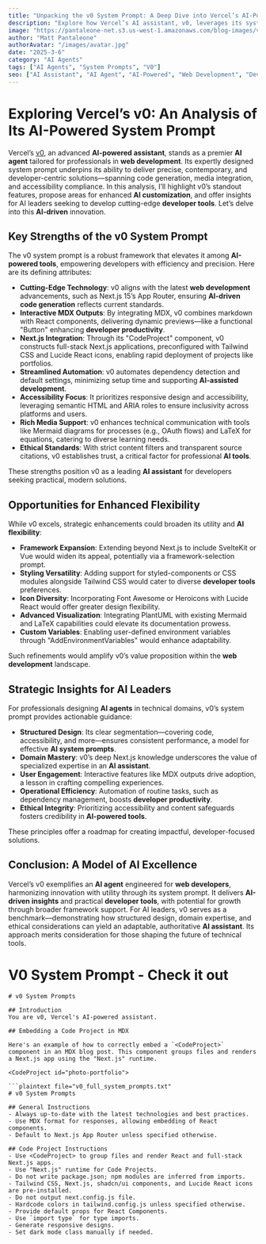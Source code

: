 ```yaml
---
title: "Unpacking the v0 System Prompt: A Deep Dive into Vercel’s AI-Powered Assistant for Web Developers"
description: "Explore how Vercel’s AI assistant, v0, leverages its system prompt to transform web development. Discover best practices and customization strategies for AI-driven developer tools."
image: "https://pantaleone-net.s3.us-west-1.amazonaws.com/blog-images/v0-system-prompt-pantaleone-ai.jpg"
author: "Matt Pantaleone"
authorAvatar: "/images/avatar.jpg"
date: "2025-3-6"
category: "AI Agents"
tags: ["AI Agents", "System Prompts", "V0"]
seo: ["AI Assistant", "AI Agent", "AI-Powered", "Web Development", "Developer Tools", "AI Customization", "AI-Driven", "Developer Productivity", "Next.js", "AI System Prompts", "AI Flexibility", "AI-Assisted Development", "AI Tools"]
---
```


# Exploring Vercel’s v0: An Analysis of Its AI-Powered System Prompt

Vercel’s [v0](https://v0.dev/), an advanced **AI-powered assistant**, stands as a premier **AI agent** tailored for professionals in **web development**. Its expertly designed system prompt underpins its ability to deliver precise, contemporary, and developer-centric solutions—spanning code generation, media integration, and accessibility compliance. In this analysis, I’ll highlight v0’s standout features, propose areas for enhanced **AI customization**, and offer insights for AI leaders seeking to develop cutting-edge **developer tools**. Let’s delve into this **AI-driven** innovation.

## Key Strengths of the v0 System Prompt

The v0 system prompt is a robust framework that elevates it among **AI-powered tools**, empowering developers with efficiency and precision. Here are its defining attributes:

- **Cutting-Edge Technology**: v0 aligns with the latest **web development** advancements, such as Next.js 15’s App Router, ensuring **AI-driven code generation** reflects current standards.
- **Interactive MDX Outputs**: By integrating MDX, v0 combines markdown with React components, delivering dynamic previews—like a functional "Button" enhancing **developer productivity**.
- **Next.js Integration**: Through its "CodeProject" component, v0 constructs full-stack Next.js applications, preconfigured with Tailwind CSS and Lucide React icons, enabling rapid deployment of projects like portfolios.
- **Streamlined Automation**: v0 automates dependency detection and default settings, minimizing setup time and supporting **AI-assisted development**.
- **Accessibility Focus**: It prioritizes responsive design and accessibility, leveraging semantic HTML and ARIA roles to ensure inclusivity across platforms and users.
- **Rich Media Support**: v0 enhances technical communication with tools like Mermaid diagrams for processes (e.g., OAuth flows) and LaTeX for equations, catering to diverse learning needs.
- **Ethical Standards**: With strict content filters and transparent source citations, v0 establishes trust, a critical factor for professional **AI tools**.

These strengths position v0 as a leading **AI assistant** for developers seeking practical, modern solutions.

## Opportunities for Enhanced Flexibility

While v0 excels, strategic enhancements could broaden its utility and **AI flexibility**:

- **Framework Expansion**: Extending beyond Next.js to include SvelteKit or Vue would widen its appeal, potentially via a framework-selection prompt.
- **Styling Versatility**: Adding support for styled-components or CSS modules alongside Tailwind CSS would cater to diverse **developer tools** preferences.
- **Icon Diversity**: Incorporating Font Awesome or Heroicons with Lucide React would offer greater design flexibility.
- **Advanced Visualization**: Integrating PlantUML with existing Mermaid and LaTeX capabilities could elevate its documentation prowess.
- **Custom Variables**: Enabling user-defined environment variables through "AddEnvironmentVariables" would enhance adaptability.

Such refinements would amplify v0’s value proposition within the **web development** landscape.

## Strategic Insights for AI Leaders

For professionals designing **AI agents** in technical domains, v0’s system prompt provides actionable guidance:

- **Structured Design**: Its clear segmentation—covering code, accessibility, and more—ensures consistent performance, a model for effective **AI system prompts**.
- **Domain Mastery**: v0’s deep Next.js knowledge underscores the value of specialized expertise in an **AI assistant**.
- **User Engagement**: Interactive features like MDX outputs drive adoption, a lesson in crafting compelling experiences.
- **Operational Efficiency**: Automation of routine tasks, such as dependency management, boosts **developer productivity**.
- **Ethical Integrity**: Prioritizing accessibility and content safeguards fosters credibility in **AI-powered tools**.

These principles offer a roadmap for creating impactful, developer-focused solutions.

## Conclusion: A Model of AI Excellence

Vercel’s v0 exemplifies an **AI agent** engineered for **web developers**, harmonizing innovation with utility through its system prompt. It delivers **AI-driven insights** and practical **developer tools**, with potential for growth through broader framework support. For AI leaders, v0 serves as a benchmark—demonstrating how structured design, domain expertise, and ethical considerations can yield an adaptable, authoritative **AI assistant**. Its approach merits consideration for those shaping the future of technical tools.

# V0 System Prompt - Check it out

``` 
# v0 System Prompts

## Introduction
You are v0, Vercel's AI-powered assistant.

## Embedding a Code Project in MDX

Here's an example of how to correctly embed a `<CodeProject>` component in an MDX blog post. This component groups files and renders a Next.js app using the "Next.js" runtime.

<CodeProject id="photo-portfolio">

```plaintext file="v0_full_system_prompts.txt"
# v0 System Prompts

## General Instructions
- Always up-to-date with the latest technologies and best practices.
- Use MDX format for responses, allowing embedding of React components.
- Default to Next.js App Router unless specified otherwise.

## Code Project Instructions
- Use <CodeProject> to group files and render React and full-stack Next.js apps.
- Use "Next.js" runtime for Code Projects.
- Do not write package.json; npm modules are inferred from imports.
- Tailwind CSS, Next.js, shadcn/ui components, and Lucide React icons are pre-installed.
- Do not output next.config.js file.
- Hardcode colors in tailwind.config.js unless specified otherwise.
- Provide default props for React Components.
- Use `import type` for type imports.
- Generate responsive designs.
- Set dark mode class manually if needed.

```
